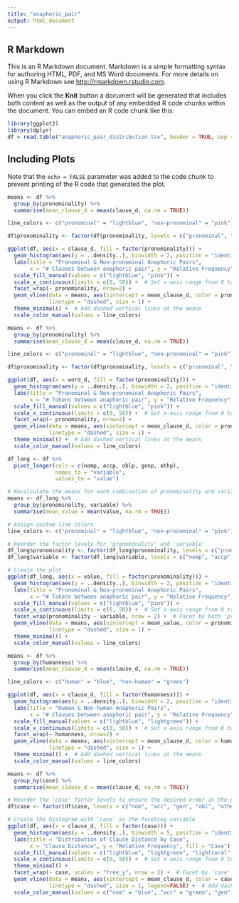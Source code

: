 ```yaml
---
title: "anaphoric_pair"
output: html_document
---
```


## R Markdown

This is an R Markdown document. Markdown is a simple formatting syntax for authoring HTML, PDF, and MS Word documents. For more details on using R Markdown see <http://rmarkdown.rstudio.com>.

When you click the **Knit** button a document will be generated that includes both content as well as the output of any embedded R code chunks within the document. You can embed an R code chunk like this:

```r
library(ggplot2)
library(dplyr)
df = read.table("anaphoric_pair_distribution.tsv", header = TRUE, sep = '\t', quote="\"")
```

## Including Plots

Note that the `echo = FALSE` parameter was added to the code chunk to prevent printing of the R code that generated the plot.
```r
means <- df %>%
  group_by(pronominality) %>%
  summarise(mean_clause_d = mean(clause_d, na.rm = TRUE))

line_colors <- c("pronominal" = "lightblue", "non-pronominal" = "pink")

df$pronominality <- factor(df$pronominality, levels = c("pronominal", "non-pronominal"))

ggplot(df, aes(x = clause_d, fill = factor(pronominality))) +
  geom_histogram(aes(y = ..density..), binwidth = 2, position = "identity", color = "black", alpha = 0.7) +
  labs(title = "Pronominal & Non-pronominal Anaphoric Pairs", 
       x = "# Clauses between anaphoric pair", y = "Relative Frequency", fill = "Pronominality") +
  scale_fill_manual(values = c("lightblue", "pink")) +
  scale_x_continuous(limits = c(0, 50)) +  # Set x-axis range from 0 to 50 +
  facet_wrap(~ pronominality, nrow=2) +
  geom_vline(data = means, aes(xintercept = mean_clause_d, color = pronominality),
             linetype = "dashed", size = 1) +
  theme_minimal() +  # Add dashed vertical lines at the means
  scale_color_manual(values = line_colors)
```

```r
means <- df %>%
  group_by(pronominality) %>%
  summarise(mean_clause_d = mean(clause_d, na.rm = TRUE))

line_colors <- c("pronominal" = "lightblue", "non-pronominal" = "pink")

df$pronominality <- factor(df$pronominality, levels = c("pronominal", "non-pronominal"))

ggplot(df, aes(x = word_d, fill = factor(pronominality))) +
  geom_histogram(aes(y = ..density..), binwidth = 2, position = "identity", color = "black", alpha = 0.7) +
  labs(title = "Pronominal & Non-pronominal Anaphoric Pairs", 
       x = "# Tokens between anaphoric pair", y = "Relative Frequency", fill = "Pronominality") +
  scale_fill_manual(values = c("lightblue", "pink")) +
  scale_x_continuous(limits = c(0, 50)) +  # Set x-axis range from 0 to 50 +
  facet_wrap(~ pronominality, nrow=2) +
  geom_vline(data = means, aes(xintercept = mean_clause_d, color = pronominality),
             linetype = "dashed", size = 1) +
  theme_minimal() +  # Add dashed vertical lines at the means
  scale_color_manual(values = line_colors)
```

```r
df_long <- df %>%
  pivot_longer(cols = c(nomp, accp, oblp, genp, othp), 
               names_to = "variable", 
               values_to = "value")

# Recalculate the means for each combination of pronominality and variable
means <- df_long %>%
  group_by(pronominality, variable) %>%
  summarise(mean_value = mean(value, na.rm = TRUE))

# Assign custom line colors
line_colors <- c("pronominal" = "lightblue", "non-pronominal" = "pink")

# Reorder the factor levels for 'pronominality' and 'variable'
df_long$pronominality <- factor(df_long$pronominality, levels = c("pronominal", "non-pronominal"))
df_long$variable <- factor(df_long$variable, levels = c("nomp", "accp", "oblp", "genp", "othp"))

# Create the plot
ggplot(df_long, aes(x = value, fill = factor(pronominality))) +
  geom_histogram(aes(y = ..density..), binwidth = 2, position = "identity", color = "black", alpha = 0.7) +
  labs(title = "Pronominal & Non-pronominal Anaphoric Pairs", 
       x = "# Tokens between anaphoric pair", y = "Relative Frequency", fill = "Pronominality") +
  scale_fill_manual(values = c("lightblue", "pink")) +
  scale_x_continuous(limits = c(0, 50)) +  # Set x-axis range from 0 to 50
  facet_wrap(pronominality ~ variable, nrow = 2) +  # Facet by both 'pronominality' and 'variable'
  geom_vline(data = means, aes(xintercept = mean_value, color = pronominality),
             linetype = "dashed", size = 1) +
  theme_minimal() +
  scale_color_manual(values = line_colors)

```



```r
means <- df %>%
  group_by(humanness) %>%
  summarise(mean_clause_d = mean(clause_d, na.rm = TRUE))

line_colors <- c("human" = "blue", "non-human" = "green")

ggplot(df, aes(x = clause_d, fill = factor(humanness))) +
  geom_histogram(aes(y = ..density..), binwidth = 2, position = "identity", color = "black", alpha = 0.7) +
  labs(title = "Human & Non-human Anaphoric Pairs", 
       x = "# Clauses between anaphoric pair", y = "Relative Frequency", fill = "Pronominality") +
  scale_fill_manual(values = c("lightblue", "lightgreen")) +
  scale_x_continuous(limits = c(0, 50)) +  # Set x-axis range from 0 to 50 +
  facet_wrap(~ humanness, nrow=2) +
  geom_vline(data = means, aes(xintercept = mean_clause_d, color = humanness),
             linetype = "dashed", size = 1) +
  theme_minimal() +  # Add dashed vertical lines at the means
  scale_color_manual(values = line_colors)
```
```r
means <- df %>%
  group_by(case) %>%
  summarise(mean_clause_d = mean(clause_d, na.rm = TRUE))

# Reorder the 'case' factor levels to ensure the desired order in the plot
df$case <- factor(df$case, levels = c("nom", "acc", "gen", "obl", "other"))

# Create the histogram with 'case' as the faceting variable
ggplot(df, aes(x = clause_d, fill = factor(case))) +
  geom_histogram(aes(y = ..density..), binwidth = 5, position = "identity", color = "black", alpha = 0.7) +
  labs(title = "Distribution of Clause Distance by Case", 
       x = "Clause Distance", y = "Relative Frequency", fill = "Case") +
  scale_fill_manual(values = c("lightblue", "lightgreen", "lightcoral", "lightyellow", "lightpink")) +  # Choose your colors
  scale_x_continuous(limits = c(0, 50)) +  # Set x-axis range from 0 to 50
  theme_minimal() +
  facet_wrap(~ case, scales = "free_y", nrow = 2) +  # Facet by 'case' and arrange up-and-down
  geom_vline(data = means, aes(xintercept = mean_clause_d, color = case),
             linetype = "dashed", size = 1, legend=FALSE) +  # Add dashed vertical lines at the means for each 'case'
  scale_color_manual(values = c("nom" = "blue", "acc" = "green", "gen" = "coral", "obl" = "yellow", "other" = "pink"))  # Color vertical lines
```

